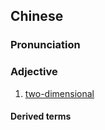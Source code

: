 {{also|二维}}
==Chinese==
{{zh-forms|s=二维}}

===Pronunciation===
{{zh-pron
|m=èrwéi
|c=ji6 wai4
|cat=a
}}

===Adjective===
{{zh-adj}}

# {{lb|zh|attributive}} [[two-dimensional]]

====Derived terms====
{{zh-der|二維碼}}